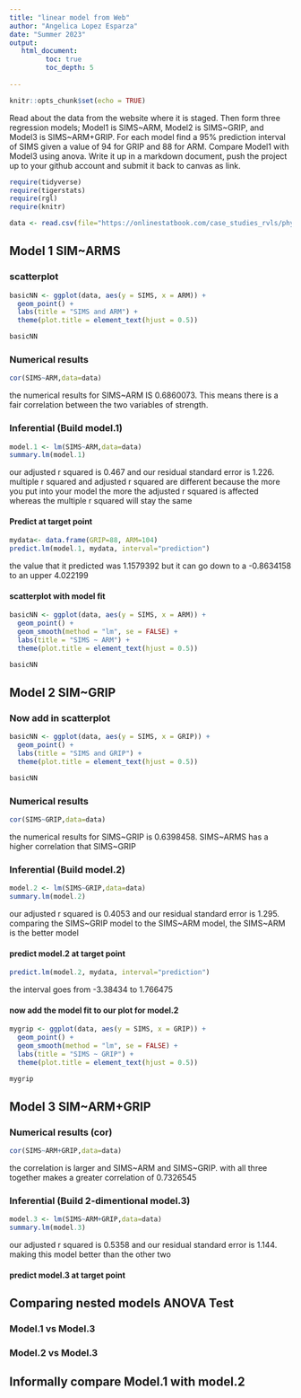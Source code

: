 ```yaml
---
title: "linear model from Web"
author: "Angelica Lopez Esparza"
date: "Summer 2023"
output:
   html_document:
         toc: true
         toc_depth: 5
        
---
```


```r
knitr::opts_chunk$set(echo = TRUE)
```

Read about the data from the website where it is staged.  Then form three regression models; Model1 is SIMS~ARM, Model2 is SIMS~GRIP, and Model3 is SIMS~ARM+GRIP. For each model find a 95% prediction interval of SIMS given a value of 94  for GRIP and 88 for ARM. Compare Model1 with Model3 using anova. Write it up in a markdown document, push the project up to your github account and submit it back to canvas as link. 

 


```r
require(tidyverse)
require(tigerstats)
require(rgl)
require(knitr)

```

```r
data <- read.csv(file="https://onlinestatbook.com/case_studies_rvls/physical_strength/data.txt",sep="",header=TRUE)  

```

## Model 1 SIM~ARMS





### scatterplot

```r
basicNN <- ggplot(data, aes(y = SIMS, x = ARM)) +
  geom_point() +
  labs(title = "SIMS and ARM") +
  theme(plot.title = element_text(hjust = 0.5))

basicNN
```  
  



### Numerical results
```r
cor(SIMS~ARM,data=data)
```
the numerical results for SIMS~ARM IS 0.6860073. This means there is a fair correlation between the two variables of strength.  


### Inferential  (Build model.1)
```r
model.1 <- lm(SIMS~ARM,data=data)
summary.lm(model.1)
```
our adjusted r squared is 0.467 and our residual standard error is 1.226. multiple r squared and adjusted r squared are different because the more you put into your model the more the adjusted r squared is affected whereas the multiple r squared will stay the same   



#### Predict at target point
```r
mydata<- data.frame(GRIP=88, ARM=104)
predict.lm(model.1, mydata, interval="prediction")
```
the value that it predicted was 1.1579392 but it can go down to a -0.8634158 to an upper 
4.022199  

#### scatterplot with model fit
```r
basicNN <- ggplot(data, aes(y = SIMS, x = ARM)) +
  geom_point() +
  geom_smooth(method = "lm", se = FALSE) +
  labs(title = "SIMS ~ ARM") +
  theme(plot.title = element_text(hjust = 0.5))

basicNN

```





## Model 2 SIM~GRIP

### Now add in scatterplot

```r
basicNN <- ggplot(data, aes(y = SIMS, x = GRIP)) +
  geom_point() +
  labs(title = "SIMS and GRIP") +
  theme(plot.title = element_text(hjust = 0.5))

basicNN
```

### Numerical results 
```r
cor(SIMS~GRIP,data=data)
```
the numerical results for SIMS~GRIP is 0.6398458. SIMS~ARMS has a higher correlation that SIMS~GRIP

### Inferential  (Build model.2)
```r
model.2 <- lm(SIMS~GRIP,data=data)
summary.lm(model.2)
``` 
our adjusted r squared is 0.4053 and our residual standard error is 1.295. comparing the SIMS~GRIP model to the SIMS~ARM model, the SIMS~ARM is the better model  

#### predict model.2 at target point

```r
predict.lm(model.2, mydata, interval="prediction")
```
the interval goes from -3.38434 to 1.766475  

#### now add the model fit to our plot for model.2
```r
mygrip <- ggplot(data, aes(y = SIMS, x = GRIP)) +
  geom_point() +
  geom_smooth(method = "lm", se = FALSE) +
  labs(title = "SIMS ~ GRIP") +
  theme(plot.title = element_text(hjust = 0.5))

mygrip

``` 


## Model 3 SIM~ARM+GRIP

### Numerical results (cor)
```r
cor(SIMS~ARM+GRIP,data=data)
```
the correlation is larger and SIMS~ARM and SIMS~GRIP. with all three together makes a greater correlation of 0.7326545  
  
### Inferential  (Build 2-dimentional model.3)
```r
model.3 <- lm(SIMS~ARM+GRIP,data=data)
summary.lm(model.3)
```
our adjusted r squared is 0.5358 and our residual standard error is 1.144. making this model better than the other two 

#### predict model.3 at target point
  

## Comparing nested models ANOVA Test

### Model.1 vs Model.3
### Model.2 vs Model.3

## Informally compare Model.1 with model.2


